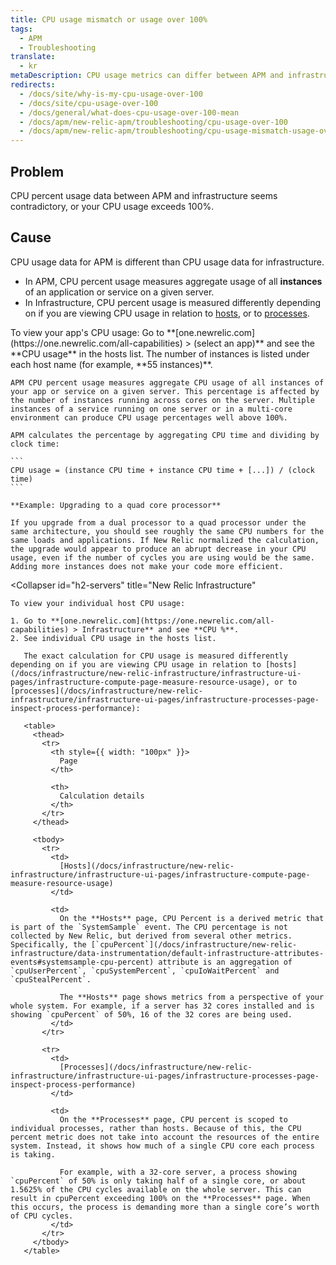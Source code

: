 ```yaml
---
title: CPU usage mismatch or usage over 100%
tags:
  - APM
  - Troubleshooting
translate:
  - kr
metaDescription: CPU usage metrics can differ between APM and infrastructure. In infrastructure, CPU usage can exceed 100%.
redirects:
  - /docs/site/why-is-my-cpu-usage-over-100
  - /docs/site/cpu-usage-over-100
  - /docs/general/what-does-cpu-usage-over-100-mean
  - /docs/apm/new-relic-apm/troubleshooting/cpu-usage-over-100
  - /docs/apm/new-relic-apm/troubleshooting/cpu-usage-mismatch-usage-over-100
---
```


## Problem

CPU percent usage data between APM and infrastructure seems contradictory, or your CPU usage exceeds 100%.

## Cause

CPU usage data for APM is different than CPU usage data for infrastructure.

* In APM, CPU percent usage measures aggregate usage of all **instances** of an application or service on a given server.
* In Infrastructure, CPU percent usage is measured differently depending on if you are viewing CPU usage in relation to [hosts](/docs/infrastructure/infrastructure-ui-pages/infrastructure-ui/infrastructure-hosts-page/#system-tab), or to [processes](/docs/infrastructure/infrastructure-ui-pages/infrastructure-ui/infrastructure-hosts-page/#processes-tab).

<CollapserGroup>
  <Collapser
    id="h2-apps"
    title="APM"
  >
    To view your app's CPU usage: Go to **[one.newrelic.com](https://one.newrelic.com/all-capabilities) > (select an app)** and see the **CPU usage** in the hosts list. The number of instances is listed under each host name (for example, **55 instances)**.

    APM CPU percent usage measures aggregate CPU usage of all instances of your app or service on a given server. This percentage is affected by the number of instances running across cores on the server. Multiple instances of a service running on one server or in a multi-core environment can produce CPU usage percentages well above 100%.

    APM calculates the percentage by aggregating CPU time and dividing by clock time:

    ```
    CPU usage = (instance CPU time + instance CPU time + [...]) / (clock time)
    ```

    **Example: Upgrading to a quad core processor**

    If you upgrade from a dual processor to a quad processor under the same architecture, you should see roughly the same CPU numbers for the same loads and applications. If New Relic normalized the calculation, the upgrade would appear to produce an abrupt decrease in your CPU usage, even if the number of cycles you are using would be the same. Adding more instances does not make your code more efficient.
  </Collapser>

  <Collapser
    id="h2-servers"
    title="New Relic Infrastructure"
  >
    To view your individual host CPU usage:

    1. Go to **[one.newrelic.com](https://one.newrelic.com/all-capabilities) > Infrastructure** and see **CPU %**.
    2. See individual CPU usage in the hosts list.

       The exact calculation for CPU usage is measured differently depending on if you are viewing CPU usage in relation to [hosts](/docs/infrastructure/new-relic-infrastructure/infrastructure-ui-pages/infrastructure-compute-page-measure-resource-usage), or to [processes](/docs/infrastructure/new-relic-infrastructure/infrastructure-ui-pages/infrastructure-processes-page-inspect-process-performance):

       <table>
         <thead>
           <tr>
             <th style={{ width: "100px" }}>
               Page
             </th>

             <th>
               Calculation details
             </th>
           </tr>
         </thead>

         <tbody>
           <tr>
             <td>
               [Hosts](/docs/infrastructure/new-relic-infrastructure/infrastructure-ui-pages/infrastructure-compute-page-measure-resource-usage)
             </td>

             <td>
               On the **Hosts** page, CPU Percent is a derived metric that is part of the `SystemSample` event. The CPU percentage is not collected by New Relic, but derived from several other metrics. Specifically, the [`cpuPercent`](/docs/infrastructure/new-relic-infrastructure/data-instrumentation/default-infrastructure-attributes-events#systemsample-cpu-percent) attribute is an aggregation of `cpuUserPercent`, `cpuSystemPercent`, `cpuIoWaitPercent` and `cpuStealPercent`.

               The **Hosts** page shows metrics from a perspective of your whole system. For example, if a server has 32 cores installed and is showing `cpuPercent` of 50%, 16 of the 32 cores are being used.
             </td>
           </tr>

           <tr>
             <td>
               [Processes](/docs/infrastructure/new-relic-infrastructure/infrastructure-ui-pages/infrastructure-processes-page-inspect-process-performance)
             </td>

             <td>
               On the **Processes** page, CPU percent is scoped to individual processes, rather than hosts. Because of this, the CPU percent metric does not take into account the resources of the entire system. Instead, it shows how much of a single CPU core each process is taking.

               For example, with a 32-core server, a process showing `cpuPercent` of 50% is only taking half of a single core, or about 1.5625% of the CPU cycles available on the whole server. This can result in cpuPercent exceeding 100% on the **Processes** page. When this occurs, the process is demanding more than a single core’s worth of CPU cycles.
             </td>
           </tr>
         </tbody>
       </table>
  </Collapser>
</CollapserGroup>
